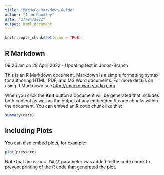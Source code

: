 ```yaml
---
title: "MarMeCo-Markdown-Guide"
author: "Jono Handley"
date: "27/04/2022"
output: html_document
---
```


```r
knitr::opts_chunk$set(echo = TRUE)
```

## R Markdown

09:26 am on 28 April 2022 - Updating text in Jonos-Branch

This is an R Markdown document. Markdown is a simple formatting syntax for authoring HTML, PDF, and MS Word documents. For more details on using R Markdown see <http://rmarkdown.rstudio.com>.

When you click the **Knit** button a document will be generated that includes both content as well as the output of any embedded R code chunks within the document. You can embed an R code chunk like this:

```r
summary(cars)
```

## Including Plots

You can also embed plots, for example:

```r
plot(pressure)
```

Note that the `echo = FALSE` parameter was added to the code chunk to prevent printing of the R code that generated the plot.
